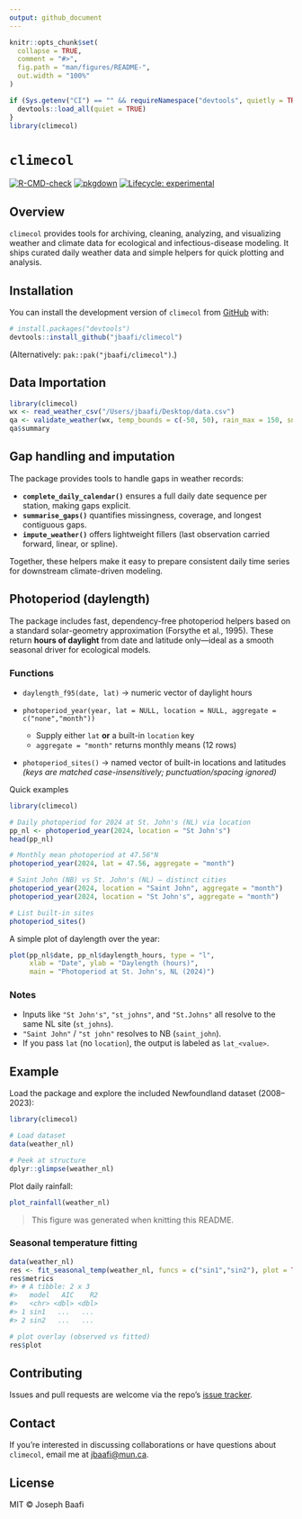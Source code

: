 ```yaml
---
output: github_document
---
```


<!-- README.md is generated from README.Rmd. Please edit that file -->

```r
knitr::opts_chunk$set(
  collapse = TRUE,
  comment = "#>",
  fig.path = "man/figures/README-",
  out.width = "100%"
)
```

```r
if (Sys.getenv("CI") == "" && requireNamespace("devtools", quietly = TRUE)) {
  devtools::load_all(quiet = TRUE)
}
library(climecol)
```

# `climecol`

<!-- badges: start -->
[![R-CMD-check](https://github.com/jbaafi/climecol/actions/workflows/R-CMD-check.yaml/badge.svg)](https://github.com/jbaafi/climecol/actions/workflows/R-CMD-check.yaml)
[![pkgdown](https://img.shields.io/badge/docs-pkgdown-blue)](https://jbaafi.github.io/climecol/)
[![Lifecycle: experimental](https://img.shields.io/badge/lifecycle-experimental-orange.svg)](https://lifecycle.r-lib.org/articles/stages.html#experimental)
<!-- badges: end -->


## Overview

`climecol` provides tools for archiving, cleaning, analyzing, and visualizing weather and climate data for ecological and infectious-disease modeling.
It ships curated daily weather data and simple helpers for quick plotting and analysis.


## Installation

You can install the development version of `climecol` from [GitHub](https://github.com/) with:

``` r
# install.packages("devtools")
devtools::install_github("jbaafi/climecol")
```

(Alternatively: `pak::pak("jbaafi/climecol")`.)

## Data Importation

```r
library(climecol)
wx <- read_weather_csv("/Users/jbaafi/Desktop/data.csv")
qa <- validate_weather(wx, temp_bounds = c(-50, 50), rain_max = 150, snow_max = 60)
qa$summary

```

## Gap handling and imputation

The package provides tools to handle gaps in weather records:

- **`complete_daily_calendar()`** ensures a full daily date sequence per station, making gaps explicit.  
- **`summarise_gaps()`** quantifies missingness, coverage, and longest contiguous gaps.  
- **`impute_weather()`** offers lightweight fillers (last observation carried forward, linear, or spline).  

Together, these helpers make it easy to prepare consistent daily time series for downstream climate-driven modeling.


## Photoperiod (daylength)

The package includes fast, dependency-free photoperiod helpers based on a standard solar-geometry approximation (Forsythe et al., 1995). These return **hours of daylight** from date and latitude only—ideal as a smooth seasonal driver for ecological models.

### Functions

- `daylength_f95(date, lat)` → numeric vector of daylight hours

- `photoperiod_year(year, lat = NULL, location = NULL, aggregate = c("none","month"))`  
  - Supply either `lat` **or** a built-in `location` key  
  - `aggregate = "month"` returns monthly means (12 rows)

- `photoperiod_sites()` → named vector of built-in locations and latitudes  
  *(keys are matched case-insensitively; punctuation/spacing ignored)*

Quick examples

```r
library(climecol)

# Daily photoperiod for 2024 at St. John's (NL) via location
pp_nl <- photoperiod_year(2024, location = "St John's")
head(pp_nl)

# Monthly mean photoperiod at 47.56°N
photoperiod_year(2024, lat = 47.56, aggregate = "month")

# Saint John (NB) vs St. John's (NL) — distinct cities
photoperiod_year(2024, location = "Saint John", aggregate = "month")
photoperiod_year(2024, location = "St John's", aggregate = "month")

# List built-in sites
photoperiod_sites()

```

A simple plot of daylength over the year:

```r
plot(pp_nl$date, pp_nl$daylength_hours, type = "l",
     xlab = "Date", ylab = "Daylength (hours)",
     main = "Photoperiod at St. John's, NL (2024)")

```

### Notes

- Inputs like `"St John's"`, `"st_johns"`, and `"St.Johns"` all resolve to the same NL site (`st_johns`).
- `"Saint John"` / `"st john"` resolves to NB (`saint_john`).
- If you pass `lat` (no `location`), the output is labeled as `lat_<value>`.


## Example

Load the package and explore the included Newfoundland dataset (2008–2023):

```r
library(climecol)

# Load dataset
data(weather_nl)

# Peek at structure
dplyr::glimpse(weather_nl)

```

Plot daily rainfall:

```r
plot_rainfall(weather_nl)
```

> This figure was generated when knitting this README.  

### Seasonal temperature fitting

```r
data(weather_nl)
res <- fit_seasonal_temp(weather_nl, funcs = c("sin1","sin2"), plot = TRUE)
res$metrics
#> # A tibble: 2 x 3
#>   model   AIC    R2
#>   <chr> <dbl> <dbl>
#> 1 sin1   ...   ...
#> 2 sin2   ...   ...

# plot overlay (observed vs fitted)
res$plot
```

## Contributing

Issues and pull requests are welcome via the repo’s [issue tracker](https://github.com/jbaafi/climecol/issues).

## Contact

If you’re interested in discussing collaborations or have questions about `climecol`, email me at [jbaafi@mun.ca](mailto:jbaafi@mun.ca).

## License

MIT © Joseph Baafi

